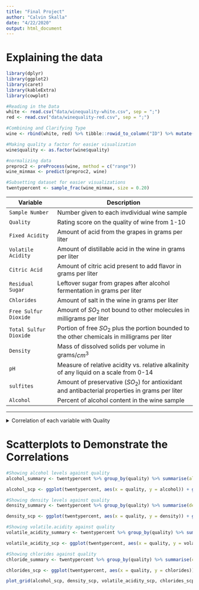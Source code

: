 ```yaml
---
title: "Final Project"
author: "Calvin Skalla"
date: "4/22/2020"
output: html_document
---
```


# Explaining the data
```r
library(dplyr)
library(ggplot2)
library(caret)
library(kableExtra)
library(cowplot)

#Reading in the Data
white <- read.csv("data/winequality-white.csv", sep = ";")
red <- read.csv("data/winequality-red.csv", sep = ";")

#Combining and Clarifying Type
wine <- rbind(white, red) %>% tibble::rowid_to_column("ID") %>% mutate(Type = ifelse(ID <= 4898, 1, 0)) %>% select(-ID)

#Making quality a factor for easier visualization
wine$quality <- as.factor(wine$quality)

#normalizing data
preproc2 <- preProcess(wine, method = c("range"))
wine_minmax <- predict(preproc2, wine)

#Subsetting dataset for easier visualizations
twentypercent <- sample_frac(wine_minmax, size = 0.20)
```

Variable               Description
--------               -----------
`Sample Number`        Number given to each invdividual wine sample
`Quality`              Rating score on the quality of wine from 1-10
`Fixed Acidity`        Amount of acid from the grapes in grams per liter
`Volatile Acidity`     Amount of distillable acid in the wine in grams per liter
`Citric Acid`          Amount of citric acid present to add flavor in grams per liter
`Residual Sugar`       Leftover sugar from grapes after alcohol fermentation in grams per liter
`Chlorides`            Amount of salt in the wine in grams per liter
`Free Sulfur Dioxide`  Amount of $SO_2$ not bound to other molecules in milligrams per liter
`Total Sulfur Dioxide` Portion of free $SO_2$ plus the portion bounded to the other chemicals in milligrams per liter
`Density`              Mass of dissolved solids per volume in grams/$cm^3$ 
`pH`                   Measure of relative acidity vs. relative alkalinity of any liquid on a scale from 0-14
`sulfites`             Amount of preservative ($SO_2$) for antioxidant and antibacterial properties in grams per liter
`Alcohol`              Percent of alcohol content in the wine sample
--------               ------------
***

 <details>
  <summary> Correlation of each variable with Quality </summary>
```r
#Correlation of Variables Table
cor_seq <- cor(x = wine_minmax[,1:11], y = as.numeric(wine_minmax$quality))
colnames(cor_seq) = c("Correlation")
variables = c("Fixed Acidity", "Volatile Acidity", "Citric Acid", "Residual Sugar", "Chlorides", "Free Sulfur Dioxide", "Total Sulfur Dioxide", "Density", "pH", "Sulfites", "Alcohol")

levels_of_significance = c("NSF", "(- -)", "NSF", "NSF", "(- -)", "NSF", "NSF", "(- - -)", "NSF", "NSF", "(+++)")

cor_data_frame <- data.frame("Variables" = variables, "Correlation" = cor_seq, "Significance" = levels_of_significance)
cor_data_frame <- cor_data_frame[order(-cor_data_frame$Correlation),]

cor_kbl <- kable(cor_data_frame, align = "lcc", caption = "Correlation of each variable with Quality", row.names = F) %>% kable_styling(bootstrap_options = c("striped", "hover", "condensed", "responsive", fixed_thead = T), full_width = F) %>% row_spec(11, hline_after = T) %>% footnote(number = c("(+) refers to having a positive correlation with quality", "NSF refers to not having a sufficient correlation with quality", "(-) refers to having negative correlation with quality"))
cor_kbl
```
</details>

# Scatterplots to Demonstrate the Correlations
```r
#Showing alcohol levels against quality
alcohol_summary <- twentypercent %>% group_by(quality) %>% summarise(alcohol = mean(alcohol))

alcohol_scp <- ggplot(twentypercent, aes(x = quality, y = alcohol)) + geom_point(alpha = 1/10, position = position_jitter(height = 0.2, width = 0.2), color = "blue3") + geom_line(data = alcohol_summary, size = 2, color = "yellow") + geom_point(data = alcohol_summary, size = 4, color = "yellow")

#Showing density levels against quality
density_summary <- twentypercent %>% group_by(quality) %>% summarise(density = mean(density))

density_scp <- ggplot(twentypercent, aes(x = quality, y = density)) + geom_point(alpha = 1/10, position = position_jitter(height = 0.2, width = 0.2), color = "blue3") + geom_line(data = density_summary, size = 2, color = "yellow") + geom_point(data = density_summary, size = 4, color = "yellow")

#Showing volatile.acidity against quality
volatile_acidity_summary <- twentypercent %>% group_by(quality) %>% summarise(volatile.acidity = mean(volatile.acidity))

volatile_acidity_scp <- ggplot(twentypercent, aes(x = quality, y = volatile.acidity)) + geom_point(alpha = 1/10, position = position_jitter(height = 0.2, width = 0.2), color = "blue3") + geom_line(data = volatile_acidity_summary) + geom_point(data = volatile_acidity_summary, size = 4, color = "yellow")

#Showing chlorides against quality
chloride_summary <- twentypercent %>% group_by(quality) %>% summarise(chlorides = mean(chlorides))

chlorides_scp <- ggplot(twentypercent, aes(x = quality, y = chlorides)) + geom_point(alpha = 1/10, position = position_jitter(height = 0.2, width = 0.2), color = "blue3") + geom_line(data = chloride_summary, size = 2, color = "yellow") + geom_point(data = chloride_summary, size = 4, color = "yellow")

plot_grid(alcohol_scp, density_scp, volatile_acidity_scp, chlorides_scp, ncol = 2, nrow = 2)
```


